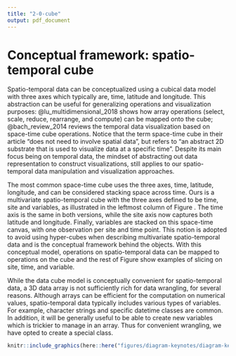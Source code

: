 ```yaml
---
title: "2-0-cube"
output: pdf_document
---
```


<!-- and software implementation has been seen in many R packages: \pkg{raster} [@raster], \pkg{terra} [@terra], and \pkg{stars} [@stars]. -->

<!-- # Existing work and new challenges -->

<!-- Spatio-temporal software should echo with the advance in spatial and temporal data analysis. This section will start with the \pkg{spacetime} paper [@spacetime] that sets the foundation for wrangling spatio-temporal data in \proglang{R}, and then describe some emerging concepts and software in data analysis since the paper publishes and what remains as challenges. -->


<!-- Also, array is not the best solution for a large subset of data, specifically, the vector spatio-temporal data. With vector data, spatial and temporal variables are commonly collected in separate 2D tables and there is usually a location ID to link the spatial and temporal information. Sometimes, the geometrical shape of the location may not present and an additional linking is needed to incorporate the map data. With the multiple pieces in 2D data frame format, there should be a solution to organise all these data from multiple sources in a 2D structure, without needing to convert it into higher dimensional representation. -->


# Conceptual framework: spatio-temporal cube {#cube}

Spatio-temporal data can be conceptualized using a cubical data model with three axes which typically are, time, latitude and longitude. This abstraction can be useful for generalizing operations and visualization purposes: @lu_multidimensional_2018 shows how array operations (select, scale, reduce, rearrange, and compute) can be mapped onto the cube; @bach_review_2014 reviews the temporal data visualization based on space-time cube operations. Notice that the term space-time cube in their article "does not need to involve spatial data", but refers to "an abstract 2D substrate that is used to visualize data at a specific time". Despite its main focus being on temporal data, the mindset of abstracting out data representation to construct visualizations, still applies to our spatio-temporal data manipulation and visualization approaches.

The most common space-time cube uses the three axes, time, latitude, longitude, and can be considered stacking space across time. Ours is a multivariate spatio-temporal cube with the three axes defined to be time, site and variables, as illustrated in the leftmost column of Figure \ref{fig:cube-def}. The time axis is the same in both versions, while the site axis now captures both latitude and longitude. Finally, variables are stacked on this space-time canvas, with one observation per site and time point. This notion is adopted to avoid using hyper-cubes when describing multivariate spatio-temporal data and is the conceptual framework behind the \code{cubble} objects. With this conceptual model, operations on spatio-temporal data can be mapped to operations on the cube and the rest of Figure \ref{fig:cube-def} show examples of slicing on site, time, and variable. 

While the data cube model is conceptually convenient for spatio-temporal data, a 3D data array is not sufficiently rich for data wrangling, for several reasons. Although arrays can be efficient for the computation on numerical values, spatio-temporal data typically includes various types of variables. For example, character strings and specific datetime classes are common. In addition, it will be generally useful to be able to create new variables which is trickier to manage in an array. Thus for convenient wrangling, we have opted to create a special \code{cubble} class.


```r
knitr::include_graphics(here::here("figures/diagram-keynotes/diagram-keynotes.001.png"))
```
